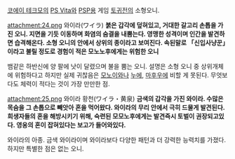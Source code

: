[[코에이 테크모]]의 [[PS Vita]]와 [[PSP]]용 게임 [[토귀전]]의 소형오니.

attachment:24.png
와이라(ワイラ)
'''붉은 갑각에 덮혀있고, 거대한 갈고리 손톱을 가진 오니. 지면을 기듯 이동하며 화염의 숨결을 내뿜는다. 영맹한 성격이며 인간을 발견하면 습격해온다. 소형 오니의 안에서 상위의 종이라고 보여진다. 속된말로 「신입사냥꾼」이라고 불릴 정도로 경험이 적은 모노노후에게는 위험한 오니'''

뱀같은 하반신에 양 팔에 낫이 달렸으며 불을 뿜는 오니. 설명은 소형 오니 중 상위개체에 위험하다고 하지만 실제 귀찮음은 [[모노이와]]나 [[누에(토귀전)|누에]], [[마후우]]에 비할 게 못된다. 무엇보다도 체력이 적다는 것이 가장 만만한 점.


attachment:25.png
와이라 황천(ワイラ・黄泉)
'''금색의 갑각을 가진 와이라. 수많은 목숨을 그 손톱으로 빼앗아 혼을 먹어왔다. 와이라의 무리 안에서 극히 드물게 발견된다. 희생자들의 혼을 해방시키기 위해, 숙련된 모모노후에게는 발견즉시 토벌이 권장되고있다. 영웅의 혼이 잡혀있다는 보고가 들어와있다.'''

와이라의 아종. 금색 와이라이며 와이라보다 다양한 패턴과 더 강력한 능력치를 가졌다. 하지만 특별한 점은 없는 오니.
